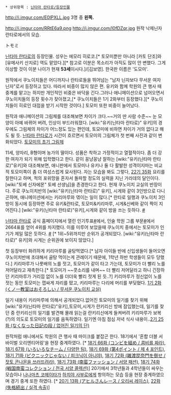  * 상위항목 : [[닌타마 란타로/등장인물]]

http://i.imgur.com/E0lPXLL.jpg
3명 중 '''왼쪽.'''

http://i.imgur.com/RRtE6a9.png
http://i.imgur.com/l0fDZqr.jpg
원작 낙제닌자 란타로에서의 모습.

トモミ

[[닌타마 란타로]]의 등장인물. 성우는 에모리 히로코.[* 토모미뿐만 아니라 [카토 단조]와 [유메사키 산지로] 역도 맡았다.][* 참고로 이분은 목소리가 아직도 많이 안 변했다. 그게 이상할 것이 이분 나이가 현재 '''53세'''이시다.]/[김보영]. 한국판 이름은 '도모미'.

원작에서 쿠노이치들은 어디까지나 란타로들을 뛰어넘는 "남자 닌자보다 무서운 여자 닌자"로서 등장하고 있다. 따라서 비중이 많지 않은 편. 유키와 함께 학원의 큰 행사 때 중계를 맡고는 하지만 개인적인 비중은 바닥을 긴다.그러나 애니메이션으로 넘어오면서 쿠노이치들의 등장 횟수가 잦아졌고,[* 쿠노이치들은 1기 2화부터 등장했다.][* 쿠노이치들이 히로인 대접을 받기 시작한 것이다.] 토모미 또한 비중이 늘어났다.

원작과 애니메이션의 그림체를 대조해보면 차이가 크다.~~거의 딴 사람 수준~~ 눈 모양이 아예 바뀌어 버려, 인상이 부드러워졌다.  [wiki:"유키(닌타마 란타로)" 유키]의 경우에도 그림체의 차이가 어느정도 있는 편인데, 토모미에 비하면 차이가 거의 없다고 해도 될 듯. [[닌타마 란타로]]가 시간이 흐르면서 토모미의 그림체가 첫 번째 사진과 같이 변화되었다. [http://i.imgur.com/tBVrtpw.jpg 토모미의 초기 그림체]

11세, 양자리, B형이며 농가의 딸이다. 성품은 착하고 가정적이고 열혈적이다. 좀 더 강한 여자가 되기 위해 입학했다고 한다. 같이 꽁냥꽁냥 잘하는 [wiki:"유키(닌타마 란타로)"유키]와 대조해보면, 애니판에서 토모미나 유키나 둘 다 활발한 성격이지마는 비교적 토모미쪽이 좀 더 여성스럽게 묘사된다. 자는 모습을 봐도 그렇다, [http://i.imgur.com/J746wjF.jpg 22기 35화] 요리를 잘한다고 하며, 적의 포위망을 혼자서 돌파할 정도의 실력을 지닌 가라데의 달인이다. [wiki:"토베 신자에몬" 토베 선생님]을 존경한다고 한다. 현재 쿠노이치 교실의 반장이다. 주로 쿠노이치반의 [wiki:"유키(닌타마 란타로)" 유키], 시게와 같이 3인방으로 다니곤하며, 애니메이션에서는 키리마루와 엮이는 일이 많다.[* 란타로 일행과 쿠노이치 3인방이 동시에 등장하면 주로 유키&란타로, 토모미&키리마루, 시게&신베와 같이 짝이 지어진다.] [wiki:"유키(닌타마 란타로)"유키],시게와 같이 방을 쓰는 듯하다. [http://i.imgur.com/Wl9emin.jpg #]

[[닌타마 란타로]] 공식 홈페이지에서 열린 인기투표[http://www9.nhk.or.jp/anime/nintama/vote/#h3_group02_result.htm #]에서, 인술 학원 그룹 부문[http://i.imgur.com/OH9Bvtd.jpg #]에서 2664표를 얻어 4위를 차지했다. 이를 미루어 보았을때 쿠노이치 중에서는 토모미가 인기가 제일 많은 듯하다. [http://i.imgur.com/bOSvWqK.jpg #] [* 1위~5위까지만 순위가 공개되었다. [wiki:"유키(닌타마 란타로)" 유키]와 시게는 순위권에 보이지 않았다.]

첫 등장부터 화려하게 키리마루를 골탕먹였다.[* 남자 아이들 반에 신입생들이 들어오면 쿠노이치반에 초대해서 골탕 먹이는게 관례이기 때문에, 1학년 하반 학생들이 모두 당했다.] 키리마루가 나룻배의 노를 젓고, 토모미가 같이 타고 가는데, 토모미가 더 빨리 노를 저어달라고 재촉한다.[* 토모미가 ~~콧소리를 내며~~ 더 빨리 저어달라고 하니 긴장하던 키리마루가 거리낌 없이 노를 더더욱 빨리 젓게 된 듯..?] 키리마루가 정신없이 노를 젓는 동안 토모미는 잽싸게 자리를 떴고, 키리마루는 다리에 머리를 부딪혔다. [http://i.imgur.com/Wg0RQzO.jpg  1기 2화 (くノ一教室はおそろしい / 무서운 쿠노이치 교실)]

일기 내용이 키리마루에 의해서 공개되었다.없어진 토모미의 일기를 찾기 위해 [wiki:"유키(닌타마 란타로)"유키],토모미,시게가 란키리신 방에 잠입했는데, 일기를 찾던 중 란키리신의 일기를 발견해 몰래 읽는걸 란키리신에게 들켜버려 키리마루가 보복(?)의 의도로 토모미의 일기를 음독하였다. 일기엔 아침 점심 저녁 식사 내용이..[http://i.imgur.com/yQw615m.jpg 2기 25화 (なくなった日記の段 / 없어진 일기의 단)]

원작처럼 애니에서도 학원의 큰 행사 때 마이크를 붙잡곤 한다. 18기에서 '혼합 더블 서바이벌 오리엔티어링'을  현장 중계하였다. [* [http://i.imgur.com/y6gCimJ.jpg 18기 66화 (コンビを組め / 콤비를 짜라)], [http://i.imgur.com/PkPrYVm.jpg 18기 67화 (いろいろなチーム / 다양한 팀)], [http://i.imgur.com/hwnIyTF.jpg 18기 69화 (第4ポイント / 제 4 포인트)], [http://i.imgur.com/7fz5n0c.jpg 18기 71화 (ピクニックじゃない / 피크닉이 아니야)], [http://i.imgur.com/DpHvVAd.jpg 18기 72화 (雑渡昆奈門を倒せ / 잣토 콘나몬을 쓰러뜨려라)], [http://i.imgur.com/H9Bibii.jpg 18기 73화 (南蛮ファッション / 서양 패션)], [http://i.imgur.com/7XGE0Wz.jpg 18기 74화 (戦国南蛮コレクション / 전국 서양 콜렉션)]] 20기에서 3학년들과 4학년들이 싸우는 모습이나 [[나나마츠 코헤이타]]가 [[하치야 사부로]]에게 항의하는 모습 등을 현장 중계하였으며 경기 중계 또한 하였다. [* [http://i.imgur.com/rNaSTW4.jpg 20기 13화 (アヒルさんレース / 오리씨 레이스)], [http://i.imgur.com/0pOToTK.jpg 22화 (失格続出 / 실격 속출)]]




